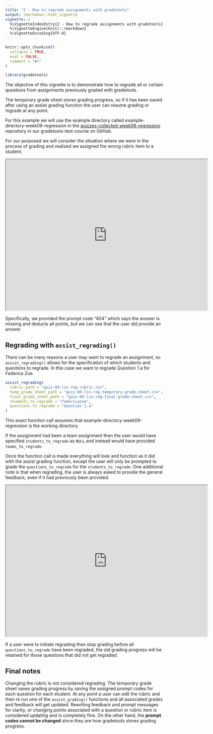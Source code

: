 ```yaml
---
title: "2 - How to regrade assignments with gradetools"
output: rmarkdown::html_vignette
vignette: >
  %\VignetteIndexEntry{2 - How to regrade assignments with gradetools}
  %\VignetteEngine{knitr::rmarkdown}
  %\VignetteEncoding{UTF-8}
---
```


```r
knitr::opts_chunk$set(
  collapse = TRUE,
  eval = FALSE,
  comment = "#>"
)
```

```r
library(gradetools)
```

The objective of this vignette is to demonstrate how to regrade all or certain questions from assignments previously graded with gradetools. 

The temporary grade sheet stores grading progress, so if it has been saved after using an assist grading function the user can resume grading or regrade at any point.

For this example we will use the example directory called example-directory-week09-regression in the [quizzes-collected-week09-regression](https://github.com/gradetools-test-course/quizzes-collected-week09-regression) repository in our gradetools-test-course on GitHub.

For our purposed we will consider the situation where we were in the process of grading and realized we assigned the wrong rubric item to a student.

<iframe src="https://drive.google.com/file/d/1_3nX5wKkTHW9mLM5UOqrjAhnCkkgvccR/preview" width="640" height="480" allow="autoplay"></iframe>

Specifically, we provided the prompt code "404" which says the answer is missing and deducts all points, but we can see that the user did provide an answer. 

## Regrading with `assist_regrading()`  
There can be many reasons a user may want to regrade an assignment, so `assist_regrading()` allows for the specification of which students and questions to regrade. In this case we want to regrade Question 1.a for Federica Zoe. 

```r
assist_regrading(
  rubric_path = "quiz-09-lin-reg-rubric.csv", 
  temp_grade_sheet_path = "quiz-09-lin-reg-temporary-grade-sheet.csv", 
  final_grade_sheet_path = "quiz-09-lin-reg-final-grade-sheet.csv", 
  students_to_regrade = "federicazoe", 
  questions_to_regrade = "Question 1.a"
)
```

This exact function call assumes that example-directory-week09-regression is the working directory.

If the assignment had been a team assignment then the user would have specified `students_to_regrade` as `NULL` and instead would have provided `teams_to_regrade`.  

Once the function call is made everything will look and function as it did with the assist grading function, except the user will only be prompted to grade the `questions_to_regrade` for the `students_to_regrade`. One additional note is that when regrading, the user is always asked to provide the general feedback, even if it had previously been provided.

<iframe src="https://drive.google.com/file/d/1zaaWqgI3FpbRPpD0CguvvjheXg1odNwx/preview" width="640" height="480" allow="autoplay"></iframe>


If a user were to initiate regrading then stop grading before all `questions_to_regrade` have been regraded, the old grading progress will be retained for those questions that did not get regraded.

## Final notes  
Changing the rubric is not considered regrading. The temporary grade sheet saves grading progress by saving the assigned prompt codes for each question for each student. At any point a user can edit the rubric and then re run one of the `assist_grading()` functions and all associated grades and feedback will get updated. Rewriting feedback and prompt messages for clarity, or changing points associated with a question or rubric item is considered updating and is completely fine. On the other hand, the **prompt codes cannot be changed** since they are how gradetools stores grading progress.
